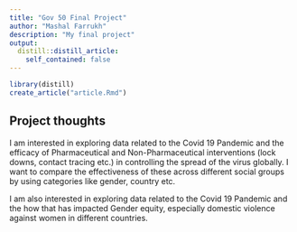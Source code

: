 ```yaml
---
title: "Gov 50 Final Project"
author: "Mashal Farrukh"
description: "My final project"
output:
  distill::distill_article:
    self_contained: false
---
```



```r
library(distill)
create_article("article.Rmd")
```

## Project thoughts

I am interested in exploring data related to the Covid 19 Pandemic and the efficacy of Pharmaceutical and Non-Pharmaceutical interventions (lock downs, contact tracing etc.) in controlling the spread of the virus globally. I want to compare the effectiveness of these across different social groups by using categories like gender, country etc. 

I am also interested in exploring data related to the Covid 19 Pandemic and the how that has impacted Gender equity, especially domestic violence against women in different countries. 
